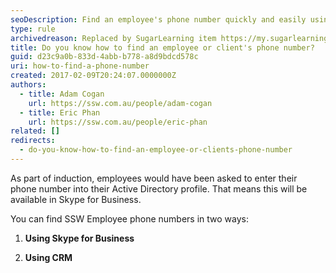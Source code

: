 ```yaml
---
seoDescription: Find an employee's phone number quickly and easily using Skype for Business or Dynamics CRM at SSW.
type: rule
archivedreason: Replaced by SugarLearning item https://my.sugarlearning.com/SSW/items/12987/find-an-employees-phone-number
title: Do you know how to find an employee or client's phone number?
guid: d23c9a0b-833d-4abb-b778-a8d9bdcd578c
uri: how-to-find-a-phone-number
created: 2017-02-09T20:24:07.0000000Z
authors:
  - title: Adam Cogan
    url: https://ssw.com.au/people/adam-cogan
  - title: Eric Phan
    url: https://ssw.com.au/people/eric-phan
related: []
redirects:
  - do-you-know-how-to-find-an-employee-or-clients-phone-number
---
```


As part of induction, employees would have been asked to enter their phone number into their Active Directory profile. That means this will be available in Skype for Business.

You can find SSW Employee phone numbers in two ways:
1. **Using Skype for Business**

2. **Using CRM**